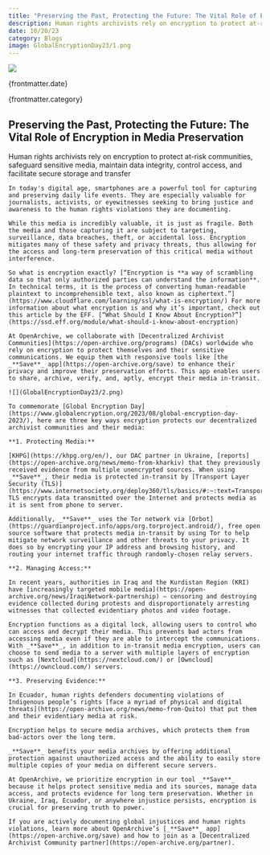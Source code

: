 ```yaml
---
title: "Preserving the Past, Protecting the Future: The Vital Role of Encryption in Media Preservation"
description: Human rights archivists rely on encryption to protect at-risk communities, safeguard sensitive media, maintain data integrity, control access, and facilitate secure storage and transfer. 
date: 10/20/23
category: Blogs
image: GlobalEncryptionDay23/1.png
---
```



<ArticleHeaderSection>

![](GlobalEncryptionDay23/1.png)

{frontmatter.date}

{frontmatter.category}

## Preserving the Past, Protecting the Future: The Vital Role of Encryption in Media Preservation

Human rights archivists rely on encryption to protect at-risk communities, safeguard sensitive media, maintain data integrity, control access, and facilitate secure storage and transfer

</ArticleHeaderSection>
<ContentSection>

    In today's digital age, smartphones are a powerful tool for capturing and preserving daily life events. They are especially valuable for journalists, activists, or eyewitnesses seeking to bring justice and awareness to the human rights violations they are documenting. 

    While this media is incredibly valuable, it is just as fragile. Both the media and those capturing it are subject to targeting, surveillance, data breaches, theft, or accidental loss. Encryption mitigates many of these safety and privacy threats, thus allowing for the access and long-term preservation of this critical media without interference.

    So what is encryption exactly? [“Encryption is **a way of scrambling data so that only authorized parties can understand the information**. In technical terms, it is the process of converting human-readable plaintext to incomprehensible text, also known as ciphertext.”](https://www.cloudflare.com/learning/ssl/what-is-encryption/) For more information about what encryption is and why it’s important, check out this article by the EFF. [“What Should I Know About Encryption?”](https://ssd.eff.org/module/what-should-i-know-about-encryption)

    At OpenArchive, we collaborate with [Decentralized Archivist Communities](https://open-archive.org/programs) (DACs) worldwide who rely on encryption to protect themselves and their sensitive communications. We equip them with responsive tools like [the _**Save**_ app](https://open-archive.org/save) to enhance their privacy and improve their preservation efforts. This app enables users to share, archive, verify, and, aptly, encrypt their media in-transit.

    ![](GlobalEncryptionDay23/2.png)

    To commemorate [Global Encryption Day](https://www.globalencryption.org/2023/08/global-encryption-day-2023/), here are three key ways encryption protects our decentralized archivist communities and their media:

    **1. Protecting Media:** 

    [KHPG](https://khpg.org/en/), our DAC partner in Ukraine, [reports](https://open-archive.org/news/memo-from-kharkiv) that they previously received evidence from multiple unencrypted sources. When using _**Save**_, their media is protected in-transit by [Transport Layer Security (TLS)](https://www.internetsociety.org/deploy360/tls/basics/#:~:text=Transport%20Layer%20Security%20(TLS)%20encrypts,card%20numbers%2C%20and%20personal%20correspondence.). TLS encrypts data transmitted over the Internet and protects media as it is sent from phone to server.  

    Additionally, _**Save**_ uses the Tor network via [Orbot](https://guardianproject.info/apps/org.torproject.android/), free open source software that protects media in-transit by using Tor to help mitigate network surveillance and other threats to your privacy. It does so by encrypting your IP address and browsing history, and routing your internet traffic through randomly-chosen relay servers. 

    **2. Managing Access:**

    In recent years, authorities in Iraq and the Kurdistan Region (KRI) have [increasingly targeted mobile media](https://open-archive.org/news/IraqiNetwork-partnership) – censoring and destroying evidence collected during protests and disproportionately arresting witnesses that collected evidentiary photos and video footage.

    Encryption functions as a digital lock, allowing users to control who can access and decrypt their media. This prevents bad actors from accessing media even if they are able to intercept the communications. With _**Save**_, in addition to in-transit media encryption, users can choose to send media to a server with multiple layers of encryption such as [Nextcloud](https://nextcloud.com/) or [Owncloud](https://owncloud.com/) servers. 

    **3. Preserving Evidence:**

    In Ecuador, human rights defenders documenting violations of Indigenous people’s rights [face a myriad of physical and digital threats](https://open-archive.org/news/memo-from-Quito) that put them and their evidentiary media at risk. 

    Encryption helps to secure media archives, which protects them from bad-actors over the long term. 

    _**Save**_ benefits your media archives by offering additional protection against unauthorized access and the ability to easily store multiple copies of your media on different secure servers.

    At OpenArchive, we prioritize encryption in our tool _**Save**_ because it helps protect sensitive media and its sources, manage data access, and protects evidence for long term preservation. Whether in Ukraine, Iraq, Ecuador, or anywhere injustice persists, encryption is crucial for preserving truth to power.

    If you are actively documenting global injustices and human rights violations, learn more about OpenArchive’s [_**Save**_ app](https://open-archive.org/save) and how to join as a [Decentralized Archivist Community partner](https://open-archive.org/partner).

</ContentSection>

